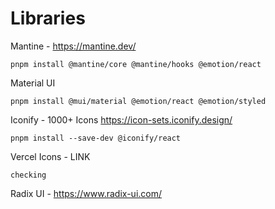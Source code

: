 # Libraries


Mantine - https://mantine.dev/
```
pnpm install @mantine/core @mantine/hooks @emotion/react
```
Material UI
```
pnpm install @mui/material @emotion/react @emotion/styled
```
Iconify - 1000+ Icons https://icon-sets.iconify.design/
``` copy
pnpm install --save-dev @iconify/react
```
Vercel Icons - LINK
```
checking
```


Radix UI - https://www.radix-ui.com/

